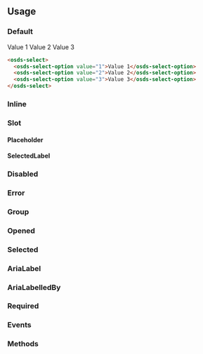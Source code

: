 
<GenericStyle />

## Usage

### Default
<osds-select>
  <osds-select-option value="1">Value 1</osds-select-option>
  <osds-select-option value="2">Value 2</osds-select-option>
  <osds-select-option value="3">Value 3</osds-select-option>
</osds-select>

```html
<osds-select>
  <osds-select-option value="1">Value 1</osds-select-option>
  <osds-select-option value="2">Value 2</osds-select-option>
  <osds-select-option value="3">Value 3</osds-select-option>
</osds-select>
```

### Inline
<InlineProperty />

### Slot
#### Placeholder
<PlaceholderSlot />

#### SelectedLabel
<SelectedLabelSlot />

### Disabled
<DisabledProperty />

### Error
<ErrorProperty />

### Group
<Group />

### Opened
<Opened />

### Selected
<Selected />

### AriaLabel
<AriaLabelProperty />

### AriaLabelledBy
<AriaLabelledByProperty />

### Required
<RequiredProperty />

### Events
<Events />

### Methods
<Methods />

